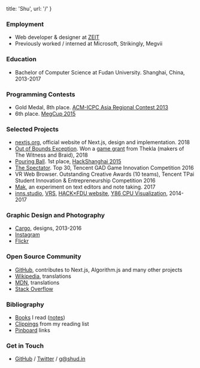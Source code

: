 
  title: 'Shu',
  url: '/'
}


### Employment
- Web developer & designer at [ZEIT](https://zeit.co/about)
- Previously worked / interned at Microsoft, Strikingly, Megvii

### Education
- Bachelor of Computer Science at Fudan University. Shanghai, China, 2013-2017

### Programming Contests
- Gold Medal, 8th place. [ACM-ICPC Asia Regional Contest 2013](https://icpc.baylor.edu/regionals/finder/chengdu-2013/standings)
- 6th place. [MegCup 2015](https://2015.megcup.com/)

### Selected Projects
- [nextjs.org](https://nextjsorg.now.sh), official website of Next.js, design and implementation. 2018
- [Out of Bounds Exception](https://twitter.com/cyatheatree/status/988836359518351360). Won a [game grant](http://the-witness.net/news/2018/06/congratulations-to-the-grant-recipients/) from Thekla (makers of The Witness and Braid), 2018
- [Pouring Ball](http://cyatheatree.com/projects/pouring-ball.html). 1st place, [HackShanghai 2015](http://2015.hackshanghai.com)
- [The Spectator](http://cyatheatree.com/projects/the-spectator.html). Top 30, Tencent GAD Game Innovation Competition 2016
- VR Web Browser. Outstanding Creative Awards (10 teams), Tencent TPai Student Innovation & Entrepreneurship Competition 2016
- [Mak](https://inns.studio/mak), an experiment on text editors and note taking. 2017
- [inns.studio](https://inns.studio), [VRS](https://vrs.now.sh/edit/?id=7), [HACK×FDU website](http://fdu2016.hackx.org), [Y86 CPU Visualization](https://y86.js.org), 2014-2017

### Graphic Design and Photography
- [Cargo](https://cargocollective.com/quietshu), designs, 2013-2016
- [Instagram](https://instagram.com/_shuding)
- [Flickr](https://www.flickr.com/photos/shuding/)

### Open Source Community
- [GitHub](https://github.com/quietshu), contributes to Next.js, Algorithm.js and many other projects
- [Wikipedia](https://zh.wikipedia.org/w/index.php?title=Special:%E7%94%A8%E6%88%B7%E8%B4%A1%E7%8C%AE&offset=&limit=500&contribs=user&target=Iamds&namespace=2&nsInvert=1&tagfilter=&start=&end=), translations
- [MDN](https://developer.mozilla.org/en-US/profiles/shuding), translations
- [Stack Overflow](https://stackoverflow.com/users/2424786/shu-ding)

### Bibliography
- [Books](https://book.douban.com/people/ParabolaWorld/collect?start=0&sort=time&rating=all&filter=all&mode=list) I read ([notes](https://book.douban.com/people/ParabolaWorld/annotation))
- [Clippings](https://getpocket.com/@parabola_ds) from my reading list
- [Pinboard](https://pinboard.in/u:parabola) links

### Get in Touch
- [GitHub](https://github.com/quietshu) / [Twitter](https://twitter.com/shuding_) / [g@shud.in](mailto:g@shud.in)  
